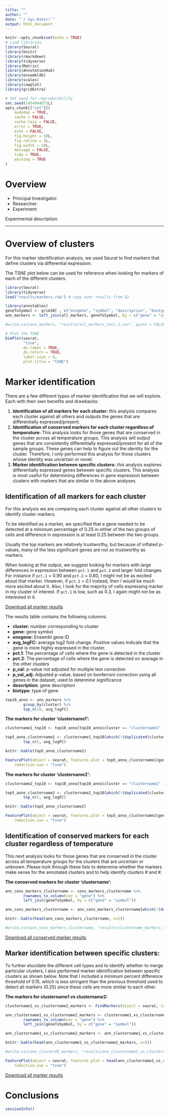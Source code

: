 ```yaml
---
title: ""
author: ""
date: "`r Sys.Date()`"
output: html_document
---
```


```r
knitr::opts_chunk$set(echo = TRUE)
# Load libraries
library(Seurat)
library(knitr)
library(rmarkdown)
library(tidyverse)
library(Matrix)
library(AnnotationHub)
library(ensembldb)
library(scales)
library(cowplot)
library(gridExtra)

# Set seed for reproducibility
set.seed(1454944673L)
opts_chunk[["set"]](
    audodep = TRUE,
    cache = FALSE,
    cache.lazy = FALSE,
    error = TRUE,
    echo = FALSE,
    fig.height = 10L,
    fig.retina = 2L,
    fig.width = 10L,
    message = FALSE,
    tidy = TRUE,
    warning = TRUE
)
```

# Overview

- Principal Investigator: 
- Researcher: 
- Experiment: 

Experimental description:


* * *

# Overview of clusters

For this marker identification analysis, we used Seurat to find markers that define clusters via differential expression. 

The TSNE plot below can be used for reference when looking for markers of each of the different clusters. 


```r
library(Seurat)
library(tidyverse)
load("results/markers.rda") # copy over results from O2

library(annotables)
geneToSymbol <- grcm38[ , c("ensgene", "symbol", "description", "biotype")]
ann_markers <- left_join(all_markers, geneToSymbol, by = c("gene" = "symbol"))

#write.csv(ann_markers, "results/all_markers_res1.2.csv", quote = FALSE, row.names = FALSE)

# Plot the TSNE
DimPlot(seurat,
        "tsne",
        do.label = TRUE,
        do.return = TRUE,
        label.size = 6,
        plot.title = "tSNE") 
```


# Marker identification

There are a few different types of marker identification that we will explore. Each with their own benefits and drawbacks:

1. **Identification of all markers for each cluster:** this analysis compares each cluster against all others and outputs the genes that are differentially expressed/present. 
2. **Identification of conserved markers for each cluster regardless of temperature:** This analysis looks for those genes that are conserved in the cluster across all temperature groups. This analysis will output genes that are consistently differentially expressed/present for all of the sample groups. These genes can help to figure out the identity for the cluster. Therefore, I only performed this analysis for those clusters whose identity was uncertain or novel.
3. **Marker identification between specific clusters:** this analysis explores differentially expressed genes between specific clusters. This analysis is most useful for determining differences in gene expression between clusters with markers that are similar in the above analyses. 

## Identification of all markers for each cluster

For this analysis we are comparing each cluster against all other clusters to identify cluster markers. 

To be identified as a marker, we specified that a gene needed to be detected at a minimum percentage of 0.25 in either of the two groups of cells and difference in expression is at least 0.25 between the two groups.

Usually the top markers are relatively trustworthy, but because of inflated p-values, many of the less significant genes are not so trustworthy as markers. 

When looking at the output, we suggest looking for markers with large differences in expression between `pct.1` and `pct.2` and larger fold changes. For instance if `pct.1` = 0.90 and `pct.2` = 0.80, I might not be as excited about that marker. However, if `pct.2` = 0.1 instead, then I would be much more excited about it. Also, I look for the majority of cells expressing marker in my cluster of interest. If `pct.1` is low, such as 0.3, I again might not be as interested in it.

[Download all marker results](results/all_markers_res1.2.csv)

The results table contains the following columns:

- **cluster:** number corresponding to cluster
- **gene:** gene symbol
- **ensgene:** Ensembl gene ID
- **avg_logFC:** average log2 fold change. Positive values indicate that the gene is more highly expressed in the cluster.
- **pct.1**: The percentage of cells where the gene is detected in the cluster
- **pct.2**: The percentage of cells where the gene is detected on average in the other clusters
- **p_val:** p-value not adjusted for multiple test correction
- **p_val_adj:** Adjusted p-value, based on bonferroni correction using all genes in the dataset, used to determine significance
- **description:** gene description
- **biotype:** type of gene


```r
top10_anno <- ann_markers %>%
        group_by(cluster) %>%
        top_n(10, avg_logFC)
```


**The markers for cluster 'clustername1':**

```r

clustername1_top10 <- top10_anno[top10_anno$cluster == "clustername1" , c(6:8, 2:4, 1, 5, 9:10)]

top5_anno_clustername1 <- clustername1_top10[which(!(duplicated(clustername1_top10$gene))), ] %>%
        top_n(5, avg_logFC) 

knitr::kable(top5_anno_clustername1)

FeaturePlot(object = seurat, features.plot = top5_anno_clustername1$gene, cols.use = c("grey", "blue"), 
    reduction.use = "tsne")
```

**The markers for cluster 'clustername2':**

```r

clustername2_top10 <- top10_anno[top10_anno$cluster == "clustername2" , c(6:8, 2:4, 1, 5, 9:10)]

top5_anno_clustername2 <- clustername2_top10[which(!(duplicated(clustername2_top10$gene))), ] %>%
        top_n(5, avg_logFC) 

knitr::kable(top5_anno_clustername2)

FeaturePlot(object = seurat, features.plot = top5_anno_clustername2$gene, cols.use = c("grey", "blue"), 
    reduction.use = "tsne")
```

## Identification of conserved markers for each cluster regardless of temperature

This next analysis looks for those genes that are conserved in the cluster across all temperature groups for the clusters that are uncertain or unknown. Please look through these lists to determine whether the markers make sense for the annotated clusters and to help identify clusters # and #.

**The conserved markers for cluster 'clustername':**

```r
ann_cons_markers_clustername <- cons_markers_clustername %>%
        rownames_to_column(var = "gene") %>%
        left_join(geneToSymbol, by = c("gene" = "symbol"))

ann_cons_markers_clustername <- ann_cons_markers_clustername[which(!(duplicated(ann_cons_markers_clustername$gene))), ]

knitr::kable(head(ann_cons_markers_clustername, n=5))

#write.csv(ann_cons_markers_clustername, "results/clustername_markers_conserved.csv", quote = FALSE)
```

[Download all conserved marker results](results/clustername_markers_conserved.csv)

## Marker identification between specific clusters:

To further elucidate the different cell types and to identify whether to merge particular clusters, I also performed marker identification between specific clusters as shown below. Note that I included a minimum percent difference threshold of 0.15, which is less stringent than the previous threshold used to detect all markers (0.25) since these cells are more similar to each other.

**The markers for clustername1 vs clustername2:**

```r
clustername1_vs_clustername2_markers <- FindMarkers(object = seurat, ident.1 = "clustername1", ident.2= "clustername2", min.pct = 0.25, min.diff.pct = 0.15)

ann_clustername1_vs_clustername2_markers <- clustername1_vs_clustername2_markers %>%
        rownames_to_column(var = "gene") %>%
        left_join(geneToSymbol, by = c("gene" = "symbol"))

ann_clustername1_vs_clustername2_markers <- ann_clustername1_vs_clustername2_markers[which(!(duplicated(ann_clustername1_vs_clustername2_markers$gene))), ]

knitr::kable(head(ann_clustername1_vs_clustername2_markers, n=5))

#write.csv(ann_clusterVE_markers, "results/ann_clustername1_vs_clustername2_markers.csv", quote = FALSE)

FeaturePlot(object = seurat, features.plot = head(ann_clustername1_vs_clustername2_markers, n=5)$gene, cols.use = c("grey", "blue"), 
    reduction.use = "tsne")
```

[Download all marker results](results/ann_clustername1_vs_clustername2_markers.csv)



# Conclusions

```r
sessionInfo()
```

